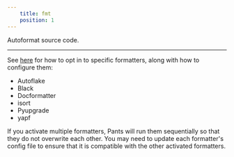 ```yaml
---
    title: fmt
    position: 1
---
```


Autoformat source code.

---

See [here](../overview/linters-and-formatters.mdx) for how to opt in to specific formatters, along with how to configure them:

- Autoflake
- Black
- Docformatter
- isort
- Pyupgrade
- yapf

If you activate multiple formatters, Pants will run them sequentially so that they do not overwrite each other. You may need to update each formatter's config file to ensure that it is compatible with the other activated formatters.













